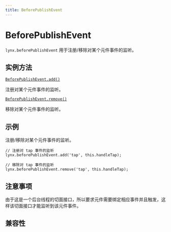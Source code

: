```yaml
---
title: BeforePublishEvent
---
```


# BeforePublishEvent

`lynx.beforePublishEvent` 用于注册/移除对某个元件事件的监听。

## 实例方法

[`BeforePublishEvent.add()`](./lynx-before-publish-event/before-publish-event-add.mdx)

注册对某个元件事件的监听。

[`BeforePublishEvent.remove()`](./lynx-before-publish-event/before-publish-event-remove.mdx)

移除对某个元件事件的监听。

## 示例

注册/移除对某个元件事件的监听。

```tsx
// 注册对 tap 事件的监听
lynx.beforePublishEvent.add('tap', this.handleTap);

// 移除对 tap 事件的监听
lynx.beforePublishEvent.remove('tap', this.handleTap);
```

## 注意事项

由于这是一个后台线程的切面接口，所以要求元件需要绑定相应事件并且触发，这样该切面接口才能监听到该元件事件。

## 兼容性


<LegacyCompatTable metadata="lynx-api/lynx/lynx-before-publish-event/BeforePublishEvent" />

